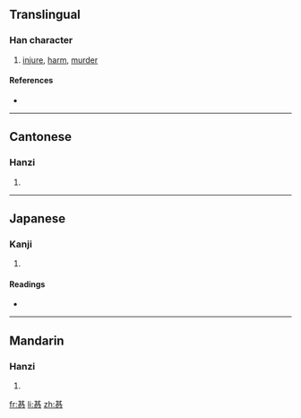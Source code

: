 ==Translingual==

===Han character===
{{Han char|rn=61|rad=心|as=08|sn=12|four=4433<sub>8</sub>|canj=廿金心 (TCP), X廿金心 (XTCP)}}

# [[injure]], [[harm]], [[murder]]

====References====
* {{Han ref|kx=0390.200|dkj=10776|dj=0724.180|hdz=42308.010|uh=60CE|ud=24782|bh=D8FC|bd=55548}}

----

==Cantonese==

===Hanzi===
{{yue-hanzi|jyut=|y=gei6}}

# {{defn|Cantonese}}

----

==Japanese==

===Kanji===
{{ja-kanji|grade=|rs=心08}}

# {{defn|Japanese}}

====Readings====
* {{ja-readings|on=[[き]] (ki), [[ぎ]] (gi)|kun=[[そこなう]] (sokonau)}}

----

==Mandarin==

===Hanzi===
{{cmn-hanzi|pin=[[jì]] ([[ji4]])|wg=chi<sup>4</sup>}}

# {{defn|Mandarin}}

[[fr:惎]]
[[li:惎]]
[[zh:惎]]